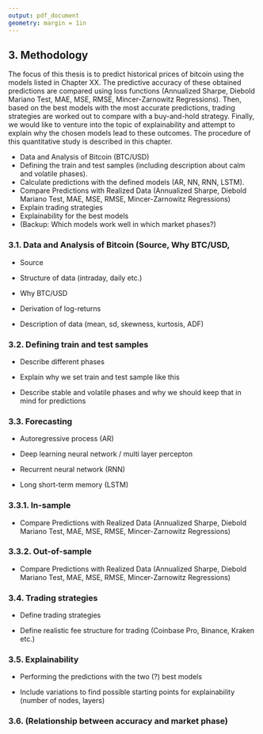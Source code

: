 ```yaml
---
output: pdf_document
geometry: margin = 1in
---
```


## 3. Methodology

The focus of this thesis is to predict historical prices of bitcoin using the models listed in Chapter XX. The predictive accuracy of these obtained predictions are compared using loss functions (Annualized Sharpe, Diebold Mariano Test, MAE, MSE, RMSE, Mincer-Zarnowitz Regressions). Then, based on the best models with the most accurate predictions, trading strategies are worked out to compare with a buy-and-hold strategy. Finally, we would like to venture into the topic of explainability and attempt to explain why the chosen models lead to these outcomes. The procedure of this quantitative study is described in this chapter.

-   Data and Analysis of Bitcoin (BTC/USD)
-   Defining the train and test samples (including description about calm and volatile phases).
-   Calculate predictions with the defined models (AR, NN, RNN, LSTM).
-   Compare Predictions with Realized Data (Annualized Sharpe, Diebold Mariano Test, MAE, MSE, RMSE, Mincer-Zarnowitz Regressions)
-   Explain trading strategies
-   Explainability for the best models
-   (Backup: Which models work well in which market phases?)

### 3.1. Data and Analysis of Bitcoin (Source, Why BTC/USD, 

-   Source

-   Structure of data (intraday, daily etc.)

-   Why BTC/USD

-   Derivation of log-returns

-   Description of data (mean, sd, skewness, kurtosis, ADF)

### 3.2. Defining train and test samples 

-   Describe different phases

-   Explain why we set train and test sample like this

-   Describe stable and volatile phases and why we should keep that in mind for predictions

### 3.3. Forecasting

-   Autoregressive process (AR)

-   Deep learning neural network / multi layer percepton

-   Recurrent neural network (RNN)

-   Long short-term memory (LSTM)

### 3.3.1. In-sample

-   Compare Predictions with Realized Data (Annualized Sharpe, Diebold Mariano Test, MAE, MSE, RMSE, Mincer-Zarnowitz Regressions)

### 3.3.2. Out-of-sample

-   Compare Predictions with Realized Data (Annualized Sharpe, Diebold Mariano Test, MAE, MSE, RMSE, Mincer-Zarnowitz Regressions)

### 3.4. Trading strategies

-   Define trading strategies

-   Define realistic fee structure for trading (Coinbase Pro, Binance, Kraken etc.)

### 3.5. Explainability

-   Performing the predictions with the two (?) best models

-   Include variations to find possible starting points for explainability (number of nodes, layers)

### 3.6. (Relationship between accuracy and market phase)
